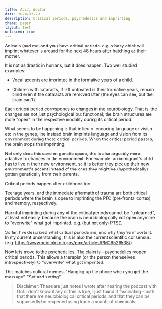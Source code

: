 ```yaml
---
title: Acid, doctor
date: 2024-07-28
description: Critical periods, psychedelics and imprinting
theme: paper
layout: text
unlisted: true
---
```


Animals (and me, and you) have critical periods. e.g. a baby chick will imprint
whatever is around for the next 48 hours after hatching as their mother.

It is not as drastic in humans, but it does happen. Two well studied examples:

-   Vocal accents are imprinted in the formative years of a child.

-   Children with cataracts, if left untreated in their formative years, remain
    blind even if the cataracts are removed later (the eyes can see, but the
    brain can't).

Each critical period corresponds to changes in the neurobiology. That is, the
changes are not just psychological but functional; the brain structures are more
"open" in the respective modality during its critical period.

What seems to be happening is that in lieu of encoding language or vision etc in
the genes, the instead brain imprints language and vision from its environment
during these critical periods. When the critical period passes, the brain stops
this imprinting.

Not only does this save on genetic space, this is also arguably more adaptive to
changes in the environment. For example. an immigrant's child has to live in
their new environment, so it is better they pick up their new environment's
accent instead of the ones they might've (hypothetically) gotten genetically
from their parents.

Critical periods happen after childhood too.

Teenage years, and the immediate aftermath of trauma are both critical periods
where the brain is open to imprinting the PFC (pre-frontal cortex) and memory,
respectively.

Harmful imprinting during any of the critical periods cannot be "unlearned", at
least not easily, because the brain is neurobiologically not open anymore to
"overwrite" what got imprinted. e.g. (but not only) PTSD.

So far, I've described what critical periods are, and why they're important. In
my current understanding, this is also the current scientific consensus. (e.g.
https://www.ncbi.nlm.nih.gov/pmc/articles/PMC6526538/)

Now lets move to the psychedelics. The claim is - psychedelics reopen critical
periods. This allows a therapist (or the person themselves introspectively) to
"overwrite" what got imprinted.

This matches cultural memes. "Hanging up the phone when you get the message".
"Set and setting".

> Disclaimer: These are just notes I wrote after hearing the podcast with Gul. I
> don't know if any of this is true, I just found it fascinating - both that
> there are neurobiological critical periods, and that they can be supposedly be
> reopened using trace amounts of chemicals.
